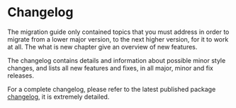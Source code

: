 # Changelog

The migration guide only contained topics that you must address in order
to migrate from a lower major version, to the next higher version,
for it to work at all. The what is new chapter give an overview of new features.

The changelog contains details and information about possible minor style changes,
and lists all new features and fixes, in all major, minor and fix releases.

For a complete changelog, please refer to the latest published package
[changelog](https://pub.dev/packages/flex_color_scheme/changelog),
it is extremely detailed.



